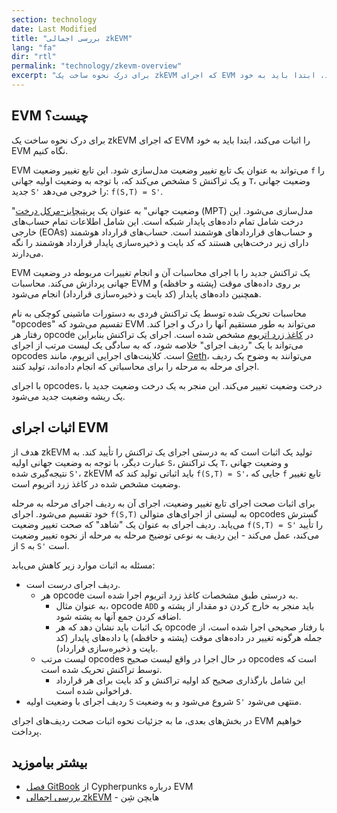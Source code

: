 ```yaml
---
section: technology
date: Last Modified
title: "بررسی اجمالی zkEVM"
lang: "fa"
dir: "rtl"
permalink: "technology/zkevm-overview"
excerpt: "برای درک نحوه ساخت یک zkEVM که اجرای EVM را اثبات می‌کند، ابتدا باید به خود EVM نگاه کنیم."
---
```



## EVM چیست؟

برای درک نحوه ساخت یک zkEVM که اجرای EVM را اثبات می‌کند، ابتدا باید به خود EVM نگاه کنیم.

EVM می‌تواند به عنوان یک تابع تغییر وضعیت مدل‌سازی شود. این تابع تغییر وضعیت `f` را مشخص می‌کند که، با توجه به وضعیت اولیه جهانی `S` و یک تراکنش `T`، وضعیت جهانی جدید `S'` را خروجی می‌دهد: `f(S,T) = S'`.

"وضعیت جهانی" به عنوان یک [پریتیچایز-مرکل درخت](https://ethereum.org/en/developers/docs/data-structures-and-encoding/patricia-merkle-trie/) (MPT) مدل‌سازی می‌شود. این درخت شامل تمام داده‌های پایدار شبکه است. این شامل اطلاعات تمام حساب‌های خارجی (EOAs) و حساب‌های قراردادهای هوشمند است. حساب‌های قرارداد هوشمند دارای زیر درخت‌هایی هستند که کد بایت و ذخیره‌سازی پایدار قرارداد هوشمند را نگه می‌دارند.

EVM یک تراکنش جدید را با اجرای محاسبات آن و انجام تغییرات مربوطه در وضعیت جهانی پردازش می‌کند. محاسبات EVM بر روی داده‌های موقت (پشته و حافظه) و همچنین داده‌های پایدار (کد بایت و ذخیره‌سازی قرارداد) انجام می‌شود.

<ClickToZoom src={zkevm1} />

محاسبات تحریک شده توسط یک تراکنش فردی به دستورات ماشینی کوچکی به نام "opcodes" تقسیم می‌شود که EVM می‌تواند به طور مستقیم آنها را درک و اجرا کند. رفتار هر opcode در [کاغذ زرد اتریوم](https://ethereum.github.io/yellowpaper/paper.pdf) مشخص شده است. اجرای یک تراکنش بنابراین می‌تواند با یک "ردیف اجرای" خلاصه شود، که به سادگی یک لیست مرتب از اجرای opcodes است. کلاینت‌های اجرایی اتریوم، مانند [Geth](https://geth.ethereum.org/)، می‌توانند به وضوح یک ردیف اجرای مرحله به مرحله را برای محاسباتی که انجام داده‌اند، تولید کنند.

<ClickToZoom src={zkevm2} />

با اجرای opcodes، درخت وضعیت تغییر می‌کند. این منجر به یک درخت وضعیت جدید با یک ریشه وضعیت جدید می‌شود.

## اثبات اجرای EVM

هدف از zkEVM تولید یک اثبات است که به درستی اجرای یک تراکنش را تأیید کند. به عبارت دیگر، با توجه به وضعیت جهانی اولیه `S`، یک تراکنش `T`، و وضعیت جهانی نتیجه‌گیری شده `S'`، zkEVM باید اثباتی تولید کند که `f(S,T) = S'`، جایی که `f` تابع تغییر وضعیت مشخص شده در کاغذ زرد اتریوم است.

برای اثبات صحت اجرای تابع تغییر وضعیت، اجرای آن به ردیف اجرای مرحله به مرحله خود تقسیم می‌شود. اجرای `f(S,T)` به لیستی از اجرای‌های متوالی opcodes گسترش می‌یابد. ردیف اجرای به عنوان یک "شاهد" که صحت تغییر وضعیت `f(S,T) = S'` را تأیید می‌کند، عمل می‌کند - این ردیف به نوعی توضیح مرحله به مرحله از نحوه تغییر وضعیت از `S` به `S'` است.

مسئله به اثبات موارد زیر کاهش می‌یابد:

- ردیف اجرای _درست_ است.
  - هر opcode به درستی طبق مشخصات کاغذ زرد اتریوم اجرا شده است.
    - به عنوان مثال، opcode `ADD` باید منجر به خارج کردن دو مقدار از پشته و اضافه کردن جمع آنها به پشته شود.
    - یک اثبات باید نشان دهد که هر opcode با رفتار صحیحی اجرا شده است، از جمله هرگونه تغییر در داده‌های موقت (پشته و حافظه) یا داده‌های پایدار (کد بایت و ذخیره‌سازی قرارداد).
  - لیست مرتب opcodes در حال اجرا در واقع لیست صحیح opcodes است که توسط تراکنش تحریک شده است.
    - این شامل بارگذاری صحیح کد اولیه تراکنش و کد بایت برای هر قرارداد فراخوانی شده است.
- ردیف اجرای با وضعیت اولیه `S` شروع می‌شود و به وضعیت `S'` منتهی می‌شود.

<ClickToZoom src={zkevm3} />

در بخش‌های بعدی، ما به جزئیات نحوه اثبات صحت ردیف‌های اجرای EVM خواهیم پرداخت.

## بیشتر بیاموزید

- [فصل GitBook](https://cypherpunks-core.github.io/ethereumbook/13evm.html) از Cypherpunks درباره EVM
- [بررسی اجمالی zkEVM](https://youtu.be/NHwd-gJ8xg4) - هایچن شِن